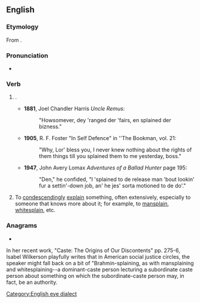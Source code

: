 {{also|-splain}}
==English==
{{wikipedia|splaining}}

===Etymology===
From {{m|en|explain}}.

===Pronunciation===
* {{audio|en|En-au-splain.ogg|Audio (AU)}}

===Verb===
{{en-verb}}

# {{lb|en|informal|dialectal}}  {{aphetic form of|en|explain}}.
#* '''1881''', Joel Chandler Harris ''Uncle Remus'':
#*: "Howsomever, dey 'ranged der 'fairs, en splained der bizness."
#* '''1905''', R. F. Foster "In Self Defence" in ''The Bookman, vol. 21:
#*: "Why, Lor' bless you, I never knew nothing about the rights of them things till you splained them to me yesterday, boss."
#* '''1947''', John Avery Lomax ''Adventures of a Ballad Hunter'' page 195:
#*: "Den," he confided, "I 'splained to de release man 'bout lookin' fur a settin'-down job, an' he jes' sorta motioned to de do'."
# {{lb|en|slang}} To [[condescendingly]] [[explain]] something, often extensively, especially to someone that knows more about it; for example, to [[mansplain]], [[whitesplain]], etc.

===Anagrams===
* {{anagrams|en|a=ailnps|Aplins|Lipans|Pinals|Plains|lapins|plains|spinal}}

[[Category:English eye dialect]]

In her recent work, "Caste: The Origins of Our Discontents" pp. 275-6, Isabel Wilkerson playfully writes that in American social justice circles, the speaker might fall back on a bit of "Brahmin-splaining, as with mansplaining and whitesplaining--a dominant-caste person lecturing a subordinate caste person about something on which the subordinate-caste person may, in fact, be an authority.